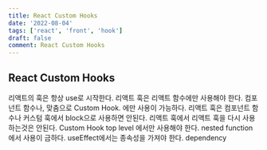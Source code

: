 ```yaml
---
title: React Custom Hooks
date: '2022-08-04'
tags: ['react', 'front', 'hook']
draft: false
comment: React Custom Hooks
---
```


## React Custom Hooks

리액트의 훅은 항상 use로 시작한다.
리액트 훅은 리액트 함수에만 사용해야 한다.
컴포넌트 함수나, 맞춤으로 Custom Hook. 에만 사용이 가능하다.
리액트 훅은 컴포넌트 함수나 커스텀 훅에서 block으로 사용하면 안된다.
리액트 훅에서 리액트 훅을 다시 사용하는것은 안된다.
Custom Hook top level 에서만 사용해야 한다.
nested function 에서 사용이 금하다.
useEffect에서는 종속성을 가져야 한다. dependency
